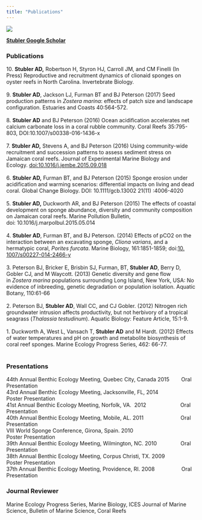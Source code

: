 ---
title: "Publications"
---

![](docs/coral.jpg){fig-align="right"}

[**Stubler Google Scholar**](https://scholar.google.com/citations?hl=en&user=XS-Ij5AAAAAJ&view_op=list_works&sortby=pubdate)

### **Publications**

10. **Stubler AD,** Robertson H, Styron HJ, Carroll JM, and CM Finelli (In Press) Reproductive and recruitment dynamics of clionaid sponges on oyster reefs in North Carolina. Invertebrate Biology.\
\
9. **Stubler AD**, Jackson LJ, Furman BT and BJ Peterson (2017) Seed production patterns in *Zostera marina*: effects of patch size and landscape configuration. Estuaries and Coasts 40:564-572.\
\
8. **Stubler AD** and BJ Peterson (2016) Ocean acidification accelerates net calcium carbonate loss in a coral rubble community. Coral Reefs 35:795-803, DOI:10.1007/s00338-016-1436-x\
\
7. **Stubler AD,** Stevens A, and BJ Peterson (2016) Using community-wide recruitment and succession patterns to assess sediment stress on Jamaican coral reefs. Journal of Experimental Marine Biology and Ecology. [doi:10.1016/j.jembe.2015.09.018](http://dx.doi.org/10.1016/j.jembe.2015.09.018)\
\
6. **Stubler AD,** Furman BT, and BJ Peterson (2015) Sponge erosion under acidification and warming scenarios: differential impacts on living and dead coral. Global Change Biology. DOI: 10.1111/gcb.13002 21(11) :4006-4020\
\
5. **Stubler AD,** Duckworth AR, and BJ Peterson (2015) The effects of coastal development on sponge abundance, diversity and community composition on Jamaican coral reefs. Marine Pollution Bulletin, doi: 10.1016/j.marpolbul.2015.05.014\
\
4. **Stubler AD**, Furman BT, and BJ Peterson. (2014) Effects of pCO2 on the interaction between an excavating sponge, *Cliona varians*, and a hermatypic coral, *Porites furcata*. Marine Biology, 161:1851-1859; doi:[10.​1007/​s00227-014-2466-y](http://dx.doi.org.libproxy.cc.stonybrook.edu/10.1007/s00227-014-2466-y)\
\
3. Peterson BJ, Bricker E, Brisbin SJ, Furman, BT, **Stubler AD**, Berry D, Gobler CJ, and M Waycott. (2013) Genetic diversity and gene flow in *Zostera marina* populations surrounding Long Island, New York, USA: No evidence of inbreeding, genetic degradation or population isolation. Aquatic Botany, 110:61-66\
\
2. Peterson BJ, **Stubler AD**, Wall CC, and CJ Gobler. (2012) Nitrogen rich groundwater intrusion affects productivity, but not herbivory of a tropical seagrass (*Thalassia testudinum*). Aquatic Biology: Feature Article, 15:1-9.\
\
1. Duckworth A, West L, Vansach T, **Stubler AD** and M Hardt. (2012) Effects of water temperatures and pH on growth and metabolite biosynthesis of coral reef sponges. Marine Ecology Progress Series, 462: 66-77.﻿\
\

### **Presentations**

44th Annual Benthic Ecology Meeting, Quebec City, Canada 2015        Oral Presentation\
43rd Annual Benthic Ecology Meeting, Jacksonville, FL, 2014                 Poster Presentation\
41st Annual Benthic Ecology Meeting, Norfolk, VA.  2012                       Oral Presentation \
40th Annual Benthic Ecology Meeting, Mobile, AL. 2011                         Oral Presentation\
VIII World Sponge Conference, Girona, Spain. 2010                                 Poster Presentation\
39th Annual Benthic Ecology Meeting, Wilmington, NC. 2010                Oral Presentation\
38th Annual Benthic Ecology Meeting, Corpus Christi, TX. 2009            Poster Presentation\
37th Annual Benthic Ecology Meeting, Providence, RI. 2008                  Oral Presentation\

### **Journal Reviewer**

Marine Ecology Progress Series, Marine Biology, ICES Journal of Marine Science, Bulletin of Marine Science, Coral Reefs
